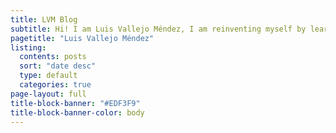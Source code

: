 ```yaml
---
title: LVM Blog
subtitle: Hi! I am Luis Vallejo Méndez, I am reinventing myself by learning about Data Science, Machine Learning & Cloud.
pagetitle: "Luis Vallejo Méndez"
listing:
  contents: posts
  sort: "date desc"
  type: default
  categories: true
page-layout: full
title-block-banner: "#EDF3F9"
title-block-banner-color: body
---
```


